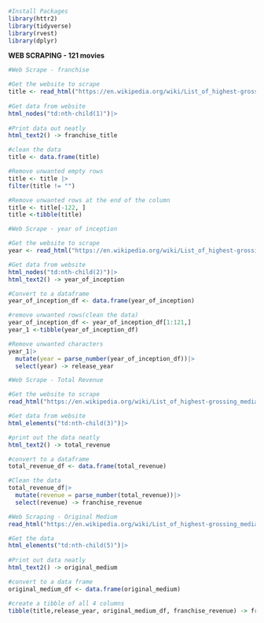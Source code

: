 ```r
#Install Packages
library(httr2)
library(tidyverse)
library(rvest)
library(dplyr)
```

**WEB SCRAPING - 121 movies**

```r
#Web Scrape - franchise

#Get the website to scrape
title <- read_html("https://en.wikipedia.org/wiki/List_of_highest-grossing_media_franchises")|>
  
#Get data from website
html_nodes("td:nth-child(1)")|>
  
#Print data out neatly
html_text2() -> franchise_title

#clean the data
title <- data.frame(title)

#Remove unwanted empty rows
title <- title |>
filter(title != "") 

#Remove unwanted rows at the end of the column
title <- title[-122, ]
title <-tibble(title)
```

```r

#Web Scrape - year of inception 

#Get the website to scrape
year <- read_html("https://en.wikipedia.org/wiki/List_of_highest-grossing_media_franchises")|> 

#Get data from website
html_nodes("td:nth-child(2)")|>
html_text2() -> year_of_inception

#Convert to a dataframe
year_of_inception_df <- data.frame(year_of_inception)

#remove unwanted rows(clean the data)
year_of_inception_df <- year_of_inception_df[1:121,]
year_1 <-tibble(year_of_inception_df)

#Remove unwanted characters
year_1|>
  mutate(year = parse_number(year_of_inception_df))|>
  select(year) -> release_year
```

```r
#Web Scrape - Total Revenue

#Get the website to scrape
read_html("https://en.wikipedia.org/wiki/List_of_highest-grossing_media_franchises")|>

#Get data from website  
html_elements("td:nth-child(3)")|>

#print out the data neatly
html_text2() -> total_revenue

#convert to a dataframe
total_revenue_df <- data.frame(total_revenue)

#Clean the data
total_revenue_df|>
  mutate(revenue = parse_number(total_revenue))|>
  select(revenue) -> franchise_revenue
```

```r
#Web Scraping - Original Medium
read_html("https://en.wikipedia.org/wiki/List_of_highest-grossing_media_franchises")|>

#Get the data
html_elements("td:nth-child(5)")|>
  
#Print out data neatly
html_text2() -> original_medium

#convert to a data frame
original_medium_df <- data.frame(original_medium)

#create a tibble of all 4 columns
tibble(title,release_year, original_medium_df, franchise_revenue) -> franchise
```

